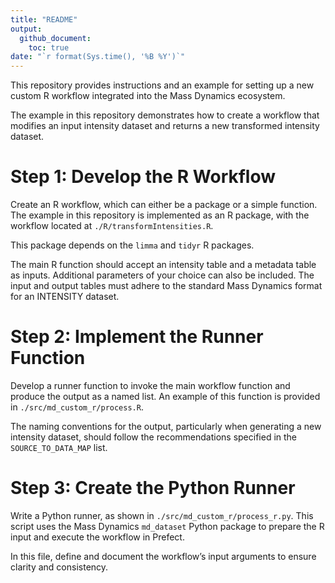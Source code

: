 ```yaml
---
title: "README"
output: 
  github_document:
    toc: true
date: "`r format(Sys.time(), '%B %Y')`"
---
```


This repository provides instructions and an example for setting up a new custom R workflow integrated into the Mass Dynamics ecosystem.

The example in this repository demonstrates how to create a workflow that modifies an input intensity dataset and returns a new transformed intensity dataset.

# Step 1: Develop the R Workflow

Create an R workflow, which can either be a package or a simple function. The example in this repository is implemented as an R package, with the workflow located at `./R/transformIntensities.R`. 

This package depends on the `limma` and `tidyr` R packages.

The main R function should accept an intensity table and a metadata table as inputs. Additional parameters of your choice can also be included. The input and output tables must adhere to the standard Mass Dynamics format for an INTENSITY dataset.

# Step 2: Implement the Runner Function

Develop a runner function to invoke the main workflow function and produce the output as a named list. An example of this function is provided in `./src/md_custom_r/process.R`.

The naming conventions for the output, particularly when generating a new intensity dataset, should follow the recommendations specified in the `SOURCE_TO_DATA_MAP` list.

# Step 3: Create the Python Runner

Write a Python runner, as shown in `./src/md_custom_r/process_r.py`. This script uses the Mass Dynamics `md_dataset` Python package to prepare the R input and execute the workflow in Prefect.

In this file, define and document the workflow's input arguments to ensure clarity and consistency.
